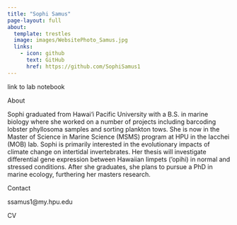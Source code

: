 ```yaml
---
title: "Sophi Samus"
page-layout: full
about: 
  template: trestles
  image: images/WebsitePhoto_Samus.jpg
  links: 
    - icon: github
      text: GitHub
      href: https://github.com/SophiSamus1
---
```


link to lab notebook

About

Sophi graduated from Hawai‘i Pacific University with a B.S. in marine biology where she worked on a number of projects including barcoding lobster phyllosoma samples and sorting plankton tows. She is now in the Master of Science in Marine Science (MSMS) program at HPU in the Iacchei (MOB) lab. Sophi is primarily interested in the evolutionary impacts of climate change on intertidal invertebrates. Her thesis will investigate differential gene expression between Hawaiian limpets (‘opihi) in normal and stressed conditions. After she graduates, she plans to pursue a PhD in marine ecology, furthering her masters research.

Contact

ssamus1\@my.hpu.edu

CV
